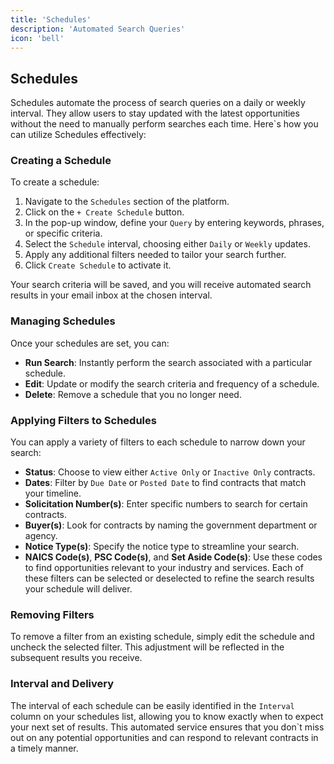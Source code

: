 ```yaml
---
title: 'Schedules'
description: 'Automated Search Queries'
icon: 'bell'
---
```

## Schedules

Schedules automate the process of search queries on a daily or weekly interval. They allow users to stay updated with the latest opportunities without the need to manually perform searches each time. Here`s how you can utilize Schedules effectively:

### Creating a Schedule

To create a schedule:

1. Navigate to the `Schedules` section of the platform.
2. Click on the `+ Create Schedule` button.
3. In the pop-up window, define your `Query` by entering keywords, phrases, or specific criteria.
4. Select the `Schedule` interval, choosing either `Daily` or `Weekly` updates.
5. Apply any additional filters needed to tailor your search further.
6. Click `Create Schedule` to activate it.

Your search criteria will be saved, and you will receive automated search results in your email inbox at the chosen interval.

### Managing Schedules

Once your schedules are set, you can:

- **Run Search**: Instantly perform the search associated with a particular schedule.
- **Edit**: Update or modify the search criteria and frequency of a schedule.
- **Delete**: Remove a schedule that you no longer need.

### Applying Filters to Schedules

You can apply a variety of filters to each schedule to narrow down your search:
- **Status**: Choose to view either `Active Only` or `Inactive Only` contracts.
- **Dates**: Filter by `Due Date` or `Posted Date` to find contracts that match your timeline.
- **Solicitation Number(s)**: Enter specific numbers to search for certain contracts.
- **Buyer(s)**: Look for contracts by naming the government department or agency.
- **Notice Type(s)**: Specify the notice type to streamline your search.
- **NAICS Code(s)**, **PSC Code(s)**, and **Set Aside Code(s)**: Use these codes to find opportunities relevant to your industry and services.
Each of these filters can be selected or deselected to refine the search results your schedule will deliver.

### Removing Filters

To remove a filter from an existing schedule, simply edit the schedule and uncheck the selected filter. This adjustment will be reflected in the subsequent results you receive.

### Interval and Delivery

The interval of each schedule can be easily identified in the `Interval` column on your schedules list, allowing you to know exactly when to expect your next set of results. This automated service ensures that you don`t miss out on any potential opportunities and can respond to relevant contracts in a timely manner.
